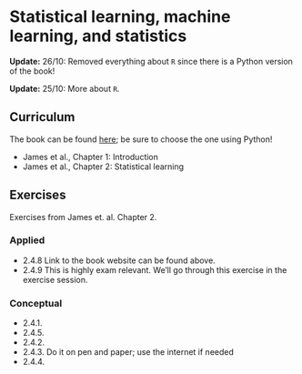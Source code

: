 # Statistical learning, machine learning, and statistics

::: callout-note
**Update:** 26/10: Removed everything about `R` since there is a Python version of the book!

**Update:** 25/10: More about `R`.

:::

## Curriculum

The book can be found [here](https://www.statlearning.com); be sure to choose the one using Python!

* James et al., Chapter 1: Introduction
* James et al., Chapter 2: Statistical learning


## Exercises
Exercises from James et. al. Chapter 2.

### Applied
- 2.4.8 Link to the book website can be found above.
- 2.4.9 This is highly exam relevant. We'll go through this exercise in the exercise session.

### Conceptual
- 2.4.1.
- 2.4.5.
- 2.4.2.
- 2.4.3. Do it on pen and paper; use the internet if needed
- 2.4.4.
